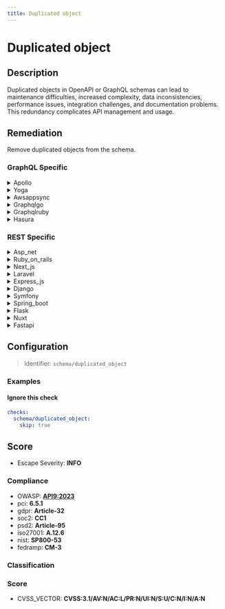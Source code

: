 ```yaml
---
title: Duplicated object
---
```


# Duplicated object

## Description

Duplicated objects in OpenAPI or GraphQL schemas can lead to maintenance difficulties, increased complexity, data inconsistencies, performance issues, integration challenges, and documentation problems. This redundancy complicates API management and usage.


## Remediation

Remove duplicated objects from the schema.



### GraphQL Specific

<details>
    <summary>Apollo</summary>

In Apollo framework, ensure that your GraphQL schema definitions are modularized and use schema stitching or type extensions to avoid duplication. Employ tools like Apollo's schema validation to detect and merge duplicate types and resolvers, streamlining your API and improving maintainability.

</details>

<details>
    <summary>Yoga</summary>

In the Yoga framework, ensure that your schema definitions are modular and leverage schema stitching or directives to avoid duplication. Refactor any repeated types, fields, or resolvers to maintain a single source of truth, which simplifies maintenance and prevents inconsistencies.

</details>

<details>
    <summary>Awsappsync</summary>

In AWS AppSync, ensure that your GraphQL schema is designed with single sources of truth for object types and avoid duplicating type definitions. Utilize schema stitching or modularization to share common types across different schema parts. Regularly refactor your schema to merge or alias duplicated objects, and consider implementing schema validation tools to detect and prevent duplication during development.

</details>

<details>
    <summary>Graphqlgo</summary>

In the GraphQLGo framework, ensure that your schema definitions are modular and leverage schema stitching to combine them. Avoid defining the same types, fields, or resolvers multiple times across different parts of your schema. Utilize GraphQL directives, interfaces, or unions to create reusable components. Regularly refactor your schema to merge or abstract duplicated elements, and consider using schema validation tools to detect and resolve duplications early in the development process.

</details>

<details>
    <summary>Graphqlruby</summary>

In the GraphQL-Ruby framework, ensure that types, fields, and resolvers are defined only once and reused across the schema. Utilize modules or Ruby classes to encapsulate common structures and logic, and apply the DRY (Don't Repeat Yourself) principle to avoid duplication. Regularly refactor your schema to merge similar types and fields, and consider using interfaces or unions for shared functionality. This will help maintain a clean and efficient codebase, reduce potential errors, and simplify both development and API consumption.

</details>

<details>
    <summary>Hasura</summary>

In Hasura, ensure that your GraphQL schema is designed with reusable fragments and input types to avoid duplication. Regularly refactor your schema to merge similar types and use abstract types like interfaces or unions to handle overlapping fields. This will help maintain a clean and efficient API structure.

</details>


### REST Specific

<details>
    <summary>Asp_net</summary>

In the ASP.NET framework, to address the issue of duplicated objects, refactor your codebase to implement the 'Don't Repeat Yourself' (DRY) principle. Consolidate duplicate classes, methods, or schemas into single, reusable components. Utilize inheritance, interfaces, or shared libraries to abstract common functionality. Regularly review your code for redundancies and apply migrations or updates to ensure a single source of truth for each object definition. This will simplify maintenance, reduce errors, and improve the overall performance and scalability of your application.

</details>

<details>
    <summary>Ruby_on_rails</summary>

In Ruby on Rails, to address the issue of duplicated objects in your OpenAPI or GraphQL schemas, refactor your codebase to utilize shared definitions or components. Employ modules or concerns to encapsulate common functionality and types, and use inheritance or mixins to avoid duplication. Ensure that your API documentation is updated accordingly to reflect these changes for clarity and ease of use.

</details>

<details>
    <summary>Next_js</summary>

Consolidate duplicated components and utilize module imports to maintain a single source of truth, enhancing maintainability and reducing complexity in your Next.js application.

</details>

<details>
    <summary>Laravel</summary>

In Laravel, to avoid duplication in your Eloquent models or database migrations, utilize traits for common methods and relationships, and leverage database seeders and factories for consistent data creation. Regularly refactor your code to ensure DRY (Don't Repeat Yourself) principles are followed.

</details>

<details>
    <summary>Express_js</summary>

In Express.js, avoid defining duplicate middleware or route handlers that can cause conflicts or unexpected behavior. Refactor your code to create reusable functions or modules, and ensure that each endpoint is handled by a unique function. Regularly review your routes and middleware for any redundancy and consolidate them when possible to maintain a clean and efficient codebase.

</details>

<details>
    <summary>Django</summary>

In Django, ensure that your models, serializers, and views are designed with the DRY (Don't Repeat Yourself) principle in mind. Refactor any duplicated code by creating abstract base classes, mixins, or utility functions that can be shared across different parts of your application. Regularly review your codebase for redundancies and consolidate any duplicate logic or schema definitions to maintain a clean and efficient codebase.

</details>

<details>
    <summary>Symfony</summary>

In Symfony, to avoid duplication in your API schemas, utilize inheritance and composition with the Serializer component or leverage the PHP8 Attributes in combination with the Symfony Serializer to define reusable schema components. Employ services and dependency injection to share common logic across your application.

</details>

<details>
    <summary>Spring_boot</summary>

In Spring Boot, to address the issue of duplicated objects in OpenAPI or GraphQL schemas, refactor the codebase to create shared DTOs (Data Transfer Objects) or entities that can be reused across different API endpoints. Utilize inheritance or composition to handle common properties and reduce redundancy. Ensure that all references to these objects are updated to point to the shared definitions. Additionally, consider using libraries like ModelMapper to simplify object mapping and maintain consistency. Regularly review your schema to identify potential duplications as part of your API governance process.

</details>

<details>
    <summary>Flask</summary>

In Flask, to avoid duplication in your API schema, utilize inheritance with Python classes or leverage Flask extensions like Flask-RESTPlus or Flask-RESTful. These tools encourage code reuse and help define resources in a clean, DRY (Don't Repeat Yourself) manner. Regularly refactor your code to abstract common functionality and use decorators for shared behavior across endpoints.

</details>

<details>
    <summary>Nuxt</summary>

In Nuxt.js, ensure that components, plugins, and store modules are named and structured uniquely to prevent duplication. Refactor any existing duplicated code by creating reusable components or mixins, and utilize Vuex for shared state management to maintain a single source of truth.

</details>

<details>
    <summary>Fastapi</summary>

In FastAPI, ensure that your schema definitions are centralized and reused rather than duplicated. Utilize Pydantic models to define data structures once and reference them across your endpoints. This approach will help maintain consistency, reduce errors, and simplify updates to your API structure.

</details>

## Configuration

> Identifier: `schema/duplicated_object`



### Examples



#### Ignore this check

```yaml
checks:
  schema/duplicated_object:
    skip: true
```




## Score

- Escape Severity: **<span className="info-severityom">INFO</span>**

### Compliance

- OWASP: **[API9:2023](https://github.com/OWASP/API-Security/blob/master/editions/2023/en/0xa9-improper-inventory-management.md)**
- pci: **6.5.1**
- gdpr: **Article-32**
- soc2: **CC1**
- psd2: **Article-95**
- iso27001: **A.12.6**
- nist: **SP800-53**
- fedramp: **CM-3**

### Classification






### Score

- CVSS_VECTOR: **CVSS:3.1/AV:N/AC:L/PR:N/UI:N/S:U/C:N/I:N/A:N**


